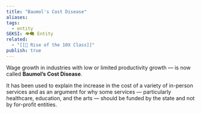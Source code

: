 ```yaml
---
title: "Baumol's Cost Disease"
aliases: 
tags:
  - entity
SEKSI: 👁️‍🗨️ Entity
related:
  - "[[📰 Rise of the 10X Class]]"
publish: true
---
```


Wage growth in industries with low or limited productivity growth — is now called **Baumol’s Cost Disease**. 

It has been used to explain the increase in the cost of a variety of in-person services and as an argument for why some services — particularly healthcare, education, and the arts — should be funded by the state and not by for-profit entities.
